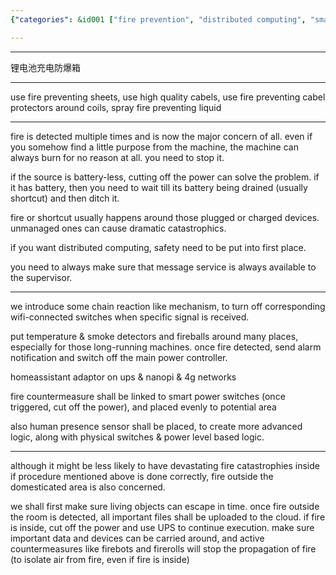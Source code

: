 ```yaml
---
{"categories": &id001 ["fire prevention", "distributed computing", "smart switches", "safety measures", "firebots", "firerolls", "human safety"], "category": "fire_prevention", "date": "2023-09-09 03:21:23", "description": "This article discusses the importance of fire prevention in distributed computing, highlighting the use of smart switches and safety measures to protect data and devices. Additionally, it touches upon the concepts of firebots and firerolls, as well as considering human safety.", "tags": *id001, "title": "fire prevention and smart switches"}

---
```


------

锂电池充电防爆箱

----

use fire preventing sheets, use high quality cabels, use fire preventing cabel protectors around coils, spray fire preventing liquid

----

fire is detected multiple times and is now the major concern of all. even if you somehow find a little purpose from the machine, the machine can always burn for no reason at all. you need to stop it.

if the source is battery-less, cutting off the power can solve the problem. if it has battery, then you need to wait till its battery being drained (usually shortcut) and then ditch it.

fire or shortcut usually happens around those plugged or charged devices. unmanaged ones can cause dramatic catastrophics.

if you want distributed computing, safety need to be put into first place.

you need to always make sure that message service is always available to the supervisor.

----

we introduce some chain reaction like mechanism, to turn off corresponding wifi-connected switches when specific signal is received.

put temperature & smoke detectors and fireballs around many places, especially for those long-running machines. once fire detected, send alarm notification and switch off the main power controller.

homeassistant adaptor on ups & nanopi & 4g networks

fire countermeasure shall be linked to smart power switches (once triggered, cut off the power), and placed evenly to potential area

also human presence sensor shall be placed, to create more advanced logic, along with physical switches & power level based logic.

----

although it might be less likely to have devastating fire catastrophies inside if procedure mentioned above is done correctly, fire outside the domesticated area is also concerned.

we shall first make sure living objects can escape in time. once fire outside the room is detected, all important files shall be uploaded to the cloud. if fire is inside, cut off the power and use UPS to continue execution. make sure important data and devices can be carried around, and active countermeasures like firebots and firerolls will stop the propagation of fire (to isolate air from fire, even if fire is inside)

